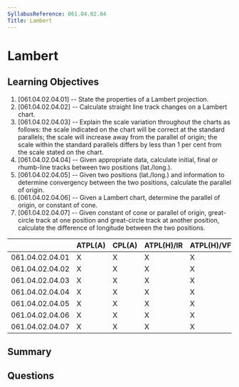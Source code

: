 ```yaml
---
SyllabusReference: 061.04.02.04
Title: Lambert
---
```


# Lambert

## Learning Objectives

1. [061.04.02.04.01] -- State the properties of a Lambert projection.
2. [061.04.02.04.02] -- Calculate straight line track changes on a Lambert
   chart.
3. [061.04.02.04.03] -- Explain the scale variation throughout the charts as
   follows: the scale indicated on the chart will be correct at the standard
   parallels; the scale will increase away from the parallel of origin; the
   scale within the standard parallels differs by less than 1 per cent from the
   scale stated on the chart.
4. [061.04.02.04.04] -- Given appropriate data, calculate initial, final or
   rhumb-line tracks between two positions (lat./long.).
5. [061.04.02.04.05] -- Given two positions (lat./long.) and information to
   determine convergency between the two positions, calculate the parallel of
   origin.
6. [061.04.02.04.06] -- Given a Lambert chart, determine the parallel of origin,
   or constant of cone.
7. [061.04.02.04.07] -- Given constant of cone or parallel of origin,
   great-circle track at one position and great-circle track at another
   position, calculate the difference of longitude between the two positions.

|                 | ATPL(A) | CPL(A) | ATPL(H)/IR | ATPL(H)/VFR | CPL(H) | IR  | CBIR(A) |
| --------------- | ------- | ------ | ---------- | ----------- | ------ | --- | ------- |
| 061.04.02.04.01 | X       | X      | X          | X           | X      |     |         |
| 061.04.02.04.02 | X       | X      | X          | X           | X      |     |         |
| 061.04.02.04.03 | X       | X      | X          | X           | X      |     |         |
| 061.04.02.04.04 | X       | X      | X          | X           | X      |     |         |
| 061.04.02.04.05 | X       | X      | X          | X           | X      |     |         |
| 061.04.02.04.06 | X       | X      | X          | X           | X      |     |         |
| 061.04.02.04.07 | X       | X      | X          | X           | X      |     |         |

## Summary

## Questions
